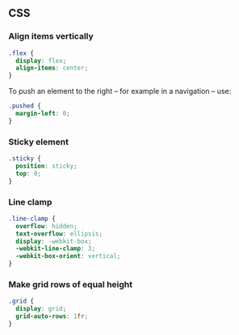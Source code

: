## CSS

### Align items vertically

```css
.flex {
  display: flex;
  align-items: center;
}
```

To push an element to the right – for example in a navigation – use:

```css
.pushed {
  margin-left: 0;
}
```

### Sticky element

```css
.sticky {
  position: sticky;
  top: 0;
}
```

### Line clamp

```css
.line-clamp {
  overflow: hidden;
  text-overflow: ellipsis;
  display: -webkit-box;
  -webkit-line-clamp: 3;
  -webkit-box-orient: vertical;
}
```

### Make grid rows of equal height

```css
.grid {
  display: grid;
  grid-auto-rows: 1fr;
}
```
